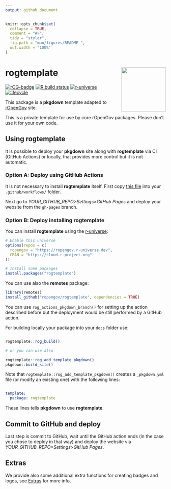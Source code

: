 ```yaml
---
output: github_document
---
```


<!-- README.md is generated from README.Rmd. Please edit that file -->

```r
knitr::opts_chunk$set(
  collapse = TRUE,
  comment = "#>",
  tidy = "styler",
  fig.path = "man/figures/README-",
  out.width = "100%"
)
```

# rogtemplate <a href='https://ropengov.github.io/rogtemplate/'><img src='man/figures/logo.png' align="right" height="139" /></a>

<!-- badges: start -->
[![rOG-badge](https://ropengov.github.io/rogtemplate//reference/figures/ropengov-badge.svg)](https://ropengov.org/)
[![R build status](https://github.com/ropengov/rogtemplate/workflows/R-CMD-check/badge.svg)](https://github.com/rOpenGov/rogtemplate/actions)
[![r-universe](https://ropengov.r-universe.dev/badges/rogtemplate)](https://ropengov.r-universe.dev/)
[![lifecycle](https://lifecycle.r-lib.org/articles/figures/lifecycle-experimental.svg)](https://lifecycle.r-lib.org/articles/stages.html#experimental)
<!-- badges: end -->


This package is a **pkgdown** template adapted to 
[rOpenGov](https://ropengov.org/) site.

This is a private template for use by core rOpenGov packages. 
Please don’t use it for your own code.


## Using rogtemplate

It is possible to deploy your **pkgdown** site along with **rogtemplate**
via CI (GitHub Actions) or locally, that provides more control but it is
not automatic.

### Option A: Deploy using GitHub Actions

It is not necessary to install **rogtemplate** itself. First copy [this
file](https://github.com/rOpenGov/rogtemplate/blob/main/inst/yaml/rogtemplate-gh-pages.yaml)
into your `.github/workflows/` folder.

Next go to *YOUR_GITHUB_REPO>Settings>GitHub Pages* and deploy your website from the `gh-pages` branch.

### Option B: Deploy installing rogtemplate


You can install **rogtemplate** using the
[r-universe](http://ropengov.r-universe.dev/ui/):

```r
# Enable this universe
options(repos = c(
  ropengov = "https://ropengov.r-universe.dev",
  CRAN = "https://cloud.r-project.org"
))

# Install some packages
install.packages("rogtemplate")
```

You can use also the **remotes** package:

``` r
library(remotes)
install_github("ropengov/rogtemplate", dependencies = TRUE)
```

You can use `rog_actions_pkgdown_branch()`
for setting up the action described before but the deployment would be still
performed by a GitHub action.

For building locally your package into your `docs` folder use:

``` r

rogtemplate::rog_build()

# or you can use also

rogtemplate::rog_add_template_pkgdown()
pkgdown::build_site()
```

Note that `rogtemplate::rog_add_template_pkgdown()` creates a `_pkgdown.yml` 
file (or modify an existing one) with the following lines:

```yaml

template:
  package: rogtemplate
```

These lines tells **pkgdown** to use **rogtemplate**.


## Commit to GitHub and deploy

Last step is commit to GitHub, wait until the GitHub action ends (in the
case you chose to deploy in that way) and deploy the website via
*YOUR\_GITHUB\_REPO\>Settings\>GitHub Pages*.
 

## Extras

We provide also some additional extra functions for creating badges and logos,
see [Extras](https://ropengov.github.io/rogtemplate/reference/index.html) for more info.
